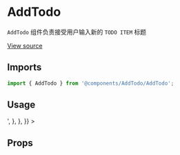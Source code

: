 

<Meta title="TodoMVC/AddTodo" component={AddTodo} />

# AddTodo

`AddTodo` 组件负责接受用户输入新的 `TODO ITEM` 标题

[View source](https://github.com/fancn21th/0_223_Typescript_With_React/blob/main/src/components/AddTodo/AddTodo.tsx)

## Imports

```js
import { AddTodo } from '@components/AddTodo/AddTodo';
```


## Usage

<Canvas withSource="open">
  <Story
    name="base"
    parameters={{
      docs: {
        source: {
          code: '<AddTodo label="请输入 TODO 事项"></AddTodo>',
        },
      },
    }}
  >
    <AddTodo label="请输入 TODO 事项">
    </AddTodo>
  </Story>
</Canvas>

## Props

<ArgsTable of={AddTodo} />

